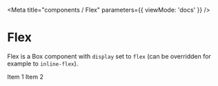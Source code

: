 

<Meta
    title="components / Flex"
    parameters={{
        viewMode: 'docs'
    }}
/>

# Flex

Flex is a <LinkTo kind="components / Box">Box</LinkTo> component with `display` set to `flex` (can be overridden for example to `inline-flex`).

<Canvas withSource="open">
    <Story name="Flex">
        <Flex alignItems="center" justifyContent="space-around">
            <Box>Item 1</Box>
            <Box>Item 2</Box>
        </Flex>
    </Story>
</Canvas>

